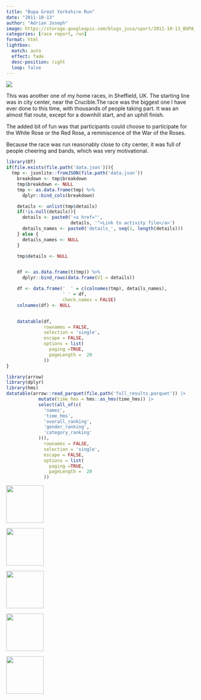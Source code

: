 ```yaml
---
title: "Bupa Great Yorkshire Run"
date: "2011-10-13"
author: "Adrian Joseph"
image: https://storage.googleapis.com/blogs_josa/sport/2011-10-13_BUPA_GREAT_YORKSHIRE_RUN/img/01.png
categories: [race report, run]
format: html
lightbox:
  match: auto
  effect: fade
  desc-position: right
  loop: false
---
```


![](https://storage.googleapis.com/blogs_josa/sport/2011-10-13_BUPA_GREAT_YORKSHIRE_RUN/img/01.png)

This was another one of my home races, in Sheffield, UK. The starting line was in city center, near the Crucible.The race was the biggest one I have ever done to this time, with thousands of people taking part. It was an almost flat route, except for a downhill start, and an uphill finish.

The added bit of fun was that participants could choose to participate for the White Rose or the Red Rose, a reminiscence of the War of the Roses.

Because the race was run reasonably close to city center, it was full of people cheering and bands, which was very motivational.

```r
library(DT)
if(file.exists(file.path('data.json'))){
  tmp <- jsonlite::fromJSON(file.path('data.json'))
    breakdown <- tmp$breakdown
    tmp$breakdown <- NULL
    tmp <- as.data.frame(tmp) %>%
      dplyr::bind_cols(breakdown)

    details <- unlist(tmp$details)
    if(!is.null(details)){
      details <- paste0('<a href="',
                        details, '">Link to activity file</a>')
      details_names <- paste0('details_', seq(1, length(details)))
    } else {
      details_names <- NULL
    }

    tmp$details <- NULL


    df <- as.data.frame(t(tmp)) %>%
      dplyr::bind_rows(data.frame(V1 = details))

    df <- data.frame('  ' = c(colnames(tmp), details_names),
                     ' ' = df,
                     check.names = FALSE)
    colnames(df) <- NULL


    datatable(df,
              rownames = FALSE,
              selection = 'single',
              escape = FALSE,
              options = list(
                paging =TRUE,
                pageLength =  20
              ))
}
```


```r
library(arrow)
library(dplyr)
library(hms)
datatable(arrow::read_parquet(file.path('full_results.parquet')) |>
            mutate(time_hms = hms::as_hms(time_hms)) |>
            select(all_of(c(
              'names',
              'time_hms',
              'overall_ranking',
              'gender_ranking',
              'category_ranking'
            ))),
              rownames = FALSE,
              selection = 'single',
              escape = FALSE,
              options = list(
                paging =TRUE,
                pageLength =  20
              ))

```


::: {layout-ncol=4}
![](https://storage.googleapis.com/blogs_josa/sport/2011-10-13_BUPA_GREAT_YORKSHIRE_RUN/img/01.png){ width="100" group="hi" }

![](https://storage.googleapis.com/blogs_josa/sport/2011-10-13_BUPA_GREAT_YORKSHIRE_RUN/img/02.png){ width="100" group="hi" }

![](https://storage.googleapis.com/blogs_josa/sport/2011-10-13_BUPA_GREAT_YORKSHIRE_RUN/img/03.png){ width="100" group="hi" }

![](https://storage.googleapis.com/blogs_josa/sport/2011-10-13_BUPA_GREAT_YORKSHIRE_RUN/img/orig-chaa1267.jpg){ width="100" group="hi" }

![](https://storage.googleapis.com/blogs_josa/sport/2011-10-13_BUPA_GREAT_YORKSHIRE_RUN/img/orig-chag0783.jpg){ width="100" group="hi" }


:::
